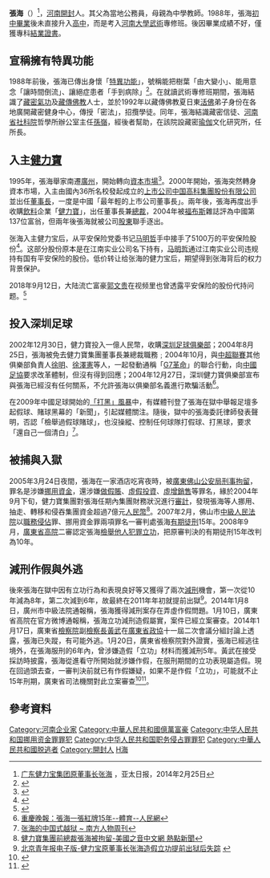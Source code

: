 '''張海'''（{{bd|1974年|5月|||}}）<ref>[http://www.apdnews.com/news/71186.html 广东健力宝集团原董事长张海] {{webarchive|url=https://web.archive.org/web/20140301232228/http://www.apdnews.com/news/71186.html |date=2014-03-01 }}，亚太日报，2014年2月25日</ref>，[[河南|河南]][[開封|開封]]人。其父為當地公務員，母親為中學教師。1988年，張海[[初中|初中]][[畢業|畢業]]後未直接升入[[高中|高中]]，而是考入[[河南大學|河南大學]][[武術|武術]]專修班。後因畢業成績不好，僅獲專科[[結業證書|結業證書]]。

== 宣稱擁有特異功能 ==
1988年前後，張海已傳出身懷「[[特異功能|特異功能]]」，號稱能把樹葉「由大變小」、能用意念「讓時間倒流」、讓絕症患者「手到病除」<ref>{{Cite web |url=http://finance.sina.com.cn/leadership/crz/20050514/01071586965.shtml |title=CCTV经济半小时：健力宝张海诡秘半生(多图)_财富人物_新浪财经_新浪网 |access-date=2014-01-21 |archive-date=2019-09-26 |archive-url=https://web.archive.org/web/20190926182921/http://finance.sina.com.cn/leadership/crz/20050514/01071586965.shtml }}</ref>。在就讀武術專修班期間，張海結識了[[藏密|藏密]][[氣功|氣功]]及[[藏傳佛教|藏傳佛教]]人士，並於1992年以藏傳佛教夏日東[[活佛|活佛]]弟子身份在各地廣開藏密健身中心，傳授「密法」，招攬學徒。同年，張海結識藏密信徒、[[河南省社科院|河南省社科院]]哲學所辦公室主任[[孫嶺|孫嶺]]，經後者幫助，在該院設藏密[[瑜伽|瑜伽]]文化研究所，任所長。

== 入主[[健力寶|健力寶]] ==
1995年，張海舉家南遷[[廣州|廣州]]，開始轉向[[資本市場|資本市場]]<ref>{{Cite web |url=http://finance.takungpao.com.hk/gscy/q/2014/0120/2195183.html |title=健力寶原董事長張海外逃獲證實 其立功減刑造假_大公財經_大公網 |access-date=2014-01-21 |archive-date=2019-10-02 |archive-url=https://web.archive.org/web/20191002192512/http://finance.takungpao.com.hk/gscy/q/2014/0120/2195183.html }}</ref>。2000年開始，張海突然轉身資本市場，入主由國內36所名校發起成立的[[上市公司|上市公司]][[中国高科集團股份有限公司|中国高科集團股份有限公司]]並出任[[董事長|董事長]]，一度是中國「最年輕的上市公司董事長」。兩年後，張海再度出手收購[[飲料|飲料]]企業「[[健力寶|健力寶]]」，出任董事長兼[[總裁|總裁]]，2004年被[[福布斯|福布斯]]雜誌評為中國第137位富翁，但兩年後張海就被公司[[股東|股東]]聯手逐出。

张海入主健力宝后，从平安保险党委书记[[马明哲|马明哲]]手中接手了5100万的平安保险股份<ref>{{cite news |title=争端再起健力宝：5100万平安股权争夺 |url=http://finance.sina.com.cn/roll/20081212/23522570510.shtml |work=中国经营报 |date=2008年12月12日 |accessdate=2019年1月19日 |archive-date=2019年9月27日 |archive-url=https://web.archive.org/web/20190927163807/http://finance.sina.com.cn/roll/20081212/23522570510.shtml }}</ref>。这部分股份原本是在江南实业公司名下持有，[[马明哲|马明哲]]通过江南实业公司违规持有国有平安保险的股份。低价转让给张海的健力宝后，期望得到张海背后的权力背景保护。

2018年9月12日，大陆流亡富豪[[郭文贵|郭文贵]]在视频里也曾透露平安保险的股份代持问题。<ref>{{cite web |url=https://www.youtube.com/watch?v=O8Cl2OyVFXg |title=郭文贵2018年9月12日视频直播 |access-date=2019年1月19日 |archive-date=2020年2月14日 |archive-url=https://web.archive.org/web/20200214224103/https://www.youtube.com/watch?v=O8Cl2OyVFXg }}</ref>

== 投入深圳足球 ==
2002年12月30日，健力寶投入一億人民幣，收購[[深圳足球俱樂部|深圳足球俱樂部]]；2004年8月25日，張海被免去健力寶集團董事長兼總裁職務﹔2004年10月，與[[中超聯賽|中超聯賽]]其他俱樂部負責人[[徐明_(企业家)|徐明]]、[[徐澤憲|徐澤憲]]等人，一起發動通稱「[[G7革命|G7革命]]」的聯合行動，向[[中國足協|中國足協]]要求改革體制，但沒有得到回應；2004年12月27日，深圳健力寶俱樂部宣布與張海已經沒有任何關系，不允許張海以俱樂部名義進行欺騙活動<ref>[http://sports.people.com.cn/BIG5/22172/31955/5397995.html 重慶晚報：張海一張紅牌15年--體育--人民網]</ref>。

在2009年中國足球開始的[[中國足壇反腐風暴|「打黑」風暴]]中，有媒體刊登了張海在獄中舉報足壇多起假球、賭球黑幕的「新聞」，引起媒體關注。隨後，獄中的張海委託律師發表聲明，否認「檢舉過假球賭球」，也沒操縱、控制任何球隊打假球、打黑球，要求「還自己一個清白」<ref>[http://nfpeople.infzm.com/article/1146 张海的中国式越狱 ~ 南方人物周刊]</ref>。

== 被捕與入獄 ==
2005年3月24日夜間，張海在一家酒店吃宵夜時，被[[廣東|廣東]][[佛山|佛山]][[公安局|公安局]][[刑事拘留|刑事拘留]]，罪名是涉嫌[[挪用資金|挪用資金]]，還涉嫌[[做假賬|做假賬]]、[[虛假投資|虛假投資]]、[[虛增銷售|虛增銷售]]等罪名，緣於2004年9月下旬，健力寶集團對張海任期內集團財務狀況進行[[審計|審計]]，發現張海等人挪用、抽走、轉移和侵吞集團資金超過7億元[[人民幣|人民幣]]<ref>[http://www.voachinese.com/articleprintview/1042167.html 健力寶集團前總裁張海被拘留-美國之音中文網 熱點新聞]</ref>。2007年2月，佛山市[[中級人民法院|中級人民法院]]以[[職務侵佔|職務侵佔]]罪、挪用資金罪兩項罪名一審判處張海[[有期徒刑|有期徒刑]]15年。2008年9月，[[廣東省高院|廣東省高院]]二審認定張海[[檢舉他人犯罪立功|檢舉他人犯罪立功]]，把原審判決的有期徒刑15年改判為10年。

== 減刑作假與外逃 ==
後來張海在獄中因有立功行為和表現良好等又獲得了兩次[[減刑|減刑]]機會，第一次從10年減為8年，第二次減到6年，故最終在2011年年初就提前出獄<ref>[http://epaper.ynet.com/html/2014-01/19/content_36695.htm?div=-1 北京青年报电子版-健力宝原董事长张海造假立功提前出狱后失踪] {{webarchive|url=https://web.archive.org/web/20140201180022/http://epaper.ynet.com/html/2014-01/19/content_36695.htm?div=-1 |date=2014-02-01 }}</ref>。2014年1月8日，廣州市中級法院通報稱，張海獲得減刑案存在弄虛作假問題。1月10日，廣東省高院在官方微博通報稱，張海立功減刑造假屬實，案件已經立案審查。2014年1月17日，廣東省[[檢察院|檢察院]]副[[檢察長|檢察長]][[黄武_(政治人物)|黃武]]在[[廣東省|廣東省]][[政協|政協]]十一屆二次會議分組討論上透露，張海已失蹤，有可能外逃。1月20日，廣東省檢察院對外證實，張海已經逃往境外，在張海服刑的6年內，曾涉嫌造假「立功」材料而獲減刑5年。黃武在接受採訪時披露，張海從進看守所開始就涉嫌作假，在服刑期間的立功表現屬造假。現在回過頭去查，一審判決前就已有作假嫌疑，如果不是作假「立功」，可能就不止15年刑期，廣東省司法機關對此立案審查<ref>{{Cite web |url=http://finance.ce.cn/rolling/201401/21/t20140121_2168269.shtml |title=张海外逃获官方证实 健力宝难复当年“魔力” _中国经济网——国家经济门户 |access-date=2014-01-21 |archive-date=2019-09-21 |archive-url=https://web.archive.org/web/20190921234033/http://finance.ce.cn/rolling/201401/21/t20140121_2168269.shtml }}</ref><ref>{{cite news|title=中国启动程序追捕引渡健力宝前总裁张海(图)|url=http://finance.ifeng.com/a/20140225/11736863_0.shtml|accessdate=2017-11-14|agency=南方都市报|publisher=凤凰财经|date=2014-02-25|archive-date=2019-10-01|archive-url=https://web.archive.org/web/20191001214355/http://finance.ifeng.com/a/20140225/11736863_0.shtml}}</ref>。

== 參考資料 ==
{{Reflist}}

{{Authority control}}
{{DEFAULTSORT:Z}}
[[Category:河南企业家|Category:河南企业家]]
[[Category:中華人民共和國億萬富豪|Category:中華人民共和國億萬富豪]]
[[Category:中华人民共和国挪用资金罪罪犯|Category:中华人民共和国挪用资金罪罪犯]]
[[Category:中华人民共和国职务侵占罪罪犯|Category:中华人民共和国职务侵占罪罪犯]]
[[Category:中華人民共和國脱逃者|Category:中華人民共和國脱逃者]]
[[Category:開封人|Category:開封人]]
[[Category:張姓|H海]]